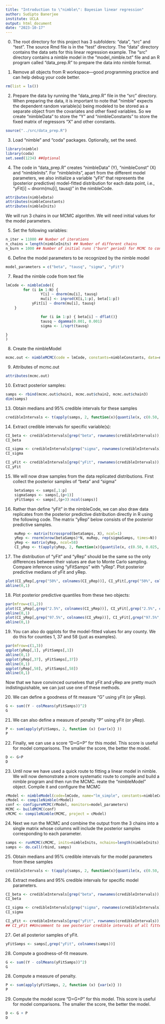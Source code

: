 ```yaml
---
title: "Introduction to \"nimble\": Bayesian linear regression"
author: Sudipto Banerjee
institute: UCLA
output: html_document
date: "2023-10-17"
---
```

0. The root directory for this project has 3 subfolders: "data", "src" and "test". The source Rmd file is in the "test" directory. The "data" directory contains the data sets for this linear regression example. The "src" directory contains a nimble model in the "model_nimble.txt" file and an R program called "data_prep.R" to prepare the data into nimble format.

1. Remove all objects from R workspace---good programming practice and can help debug your code better.
```r
rm(list = ls())
```

2. Prepare the data by running the "data_prep.R" file in the "src" directory. When preparing the data, it is important to note that "nimble" expects the dependent random variable(s) being modeled to be stored as a separate object from the covariates and other fixed variables. So we create "nimbleData" to store the "Y" and "nimbleConstants" to store the fixed matrix of regressors "X" and other constants.    
```r
source("../src/data_prep.R")
```
3. Load "nimble" and "coda" packages. Optionally, set the seed.
```r
library(nimble)
library(coda)
set.seed(1234) ##Optional
```

4. The code in "data_prep.R" creates "nimbleData" (Y), "nimbleConst" (X) and "nimbleInits". For "nimbleInits", apart from the different model parameters, we also initialize a variable "yFit" that represents the (posterior predictive) model-fitted distribution for each data point, i.e., "yFit[i] ~ dnorm(mu[i], tausq)" in the nimbleCode. 
```r
attributes(nimbleData)
attributes(nimbleConstants)
attributes(nimbleInits)
```
We will run 3 chains in our MCMC algorithm. We will need initial values for the model parameters.
   

5. Set the following variables:
```r
n_iter = 11000 ## Number of iterations
n_chains = length(nimbleInits) ## Number of different chains
n_burn = 1000 ## Number of initial runs ("burn" period) for MCMC to converge. 
```

6. Define the model parameters to be recognized by the nimble model
```r
model_parameters = c("beta", "tausq", "sigma", "yFit")
```

7. Read the nimble code from text file
```r
lmCode <- nimbleCode({
        for (i in 1:N) {
                Y[i] ~ dnorm(mu[i], tausq)
                mu[i] <- inprod(X[i,1:p], beta[1:p])
        	yFit[i] ~ dnorm(mu[i], tausq)
	}

                for (i in 1:p) { beta[i] ~ dflat()}
                tausq ~ dgamma(0.001, 0.001)
                sigma <- 1/sqrt(tausq)

}
)   
```

8. Create the nimbleModel
```r
mcmc.out <- nimbleMCMC(code = lmCode, constants=nimbleConstants, data=nimbleData, inits = nimbleInits, nchains=n_chains, niter = n_iter, nburnin=n_burn, monitor=model_parameters)
```


9. Attributes of mcmc.out
```r
attributes(mcmc.out)
```

10. Extract posterior samples:
```r
samps <- rbind(mcmc.out$chain1, mcmc.out$chain2, mcmc.out$chain3)
dim(samps)
```

13. Obtain medians and 95% credible intervals for these samples
```r
credibleIntervals <- t(apply(samps, 2, function(x){quantile(x, c(0.50, 0.025, 0.975))}))
```

14. Extract credible intervals for specific variable(s):
```r
CI_beta <- credibleIntervals[grep("beta", rownames(credibleIntervals)),]
CI_beta

CI_sigma <- credibleIntervals[grep("sigma", rownames(credibleIntervals)),]
CI_sigma

CI_yFit <- credibleIntervals[grep("yFit", rownames(credibleIntervals)),]
CI_yFit
```


15. We will now draw samples from the data replicated distributions. First collect the posterior samples of "beta" and "sigma"
```r
	betaSamps <- samps[,1:p]
	sigmaSamps <- samps[,(p+1)]
	yFitSamps <- samps[,(p+3):ncol(samps)]
```

16. Rather than define "yFit" in the nimbleCode, we can also draw data replicates from the posterior predictive distribution directly in R using the following code. The matrix "yRep" below consists of the posterior predictive samples.    
```r
	muRep <- matrix(tcrossprod(betaSamps, X), ncol=1)
	yRep <- rnorm(nrow(betaSamps)*N, muRep, rep(sigmaSamps, times=N))
	yRep <- matrix(yRep, ncol=58)
	CI_yRep <- t(apply(yRep, 2, function(x){quantile(x, c(0.50, 0.025, 0.975))}))

```

17. The distribution of "yFit" and "yRep" should be the same so the only differences between their values are due to Monte Carlo sampling.  Compare inference using "yFitSamps" with "yRep". Plot posterior predictive medians of yFit and yRep.
```r
plot(CI_yRep[,grep("50%", colnames(CI_yRep))], CI_yFit[,grep("50%", colnames(CI_yFit))], xlab="Posterior medians using yRep", ylab="Posterior medians using yFit")
abline(0,1)
```

18. Plot posterior predictive quantiles from these two objects:
```r
par(mfrow=c(1,2))
plot(CI_yRep[,grep("2.5%", colnames(CI_yRep))], CI_yFit[,grep("2.5%", colnames(CI_yFit))], xlab="Posterior 2.5th quantiles using yRep", ylab="Posterior 2.5th quantiles using yFit")
abline(0,1)
plot(CI_yRep[,grep("97.5%", colnames(CI_yRep))], CI_yFit[,grep("97.5%", colnames(CI_yFit))], xlab="Posterior 97.5th quantiles using yRep", ylab="Posterior 97.5th quantiles using yFit")
abline(0,1)
```

19. You can also do qqplots for the model-fitted values for any county. We do this for counties 1, 37 and 58 (just as examples).
```r
par(mfrow=c(1,3))
qqplot(yRep[,1], yFitSamps[,1])
abline(0,1)
qqplot(yRep[,37], yFitSamps[,37])
abline(0,1)
qqplot(yRep[,58], yFitSamps[,58])
abline(0,1)
```

Now that we have convinced ourselves that yFit and yRep are pretty much indistinguishable, we can just use one of these methods.

20. We can define a goodness of fit measure "G" using yFit (or yRep).
```r
G <- sum((Y - colMeans(yFitSamps))^2)
G
```

21. We can also define a measure of penalty "P" using yFit (or yRep).
```r
P <- sum(apply(yFitSamps, 2, function (x) {var(x)} ))
P
```

22. Finally, we can use a score "D=G+P" for this model. This score is useful for model comparisons. The smaller the score, the better the model.
```r
D <- G+P
D
```

23. Until now we have used a quick route to fitting a linear model in nimble. We will now demonstrate a more systematic route to compile and build a nimble program and then run the MCMC. reate the "nimbleModel" object. Compile it and configure the MCMC
```r
rModel <- nimbleModel(code=lmCode, name="lm_simple", constants=nimbleConstants, data=nimbleData)
cModel <- compileNimble(rModel)
conf <- configureMCMC(rModel, monitors=model_parameters)
MCMC <- buildMCMC(conf)
cMCMC <- compileNimble(MCMC, project = cModel)
```

24. Next we run the MCMC and combine the output from the 3 chains into a single matrix whose columns will include the posterior samples corresponding to each parameter.
```r
samps <- runMCMC(cMCMC, inits=nimbleInits, nchains=length(nimbleInits), niter=n_iter, nburnin = n_burn, samplesAsCodaMCMC = TRUE)
samps <- do.call(rbind, samps)
```

25. Obtain medians and 95% credible intervals for the model parameters from these samples
```r
credibleIntervals <- t(apply(samps, 2, function(x){quantile(x, c(0.50, 0.025, 0.975))}))
```

26. Extract medians and 95% credible intervals for specific model parameters.
```r
CI_beta <- credibleIntervals[grep("beta", rownames(credibleIntervals)),]
CI_beta

CI_sigma <- credibleIntervals[grep("sigma", rownames(credibleIntervals)),]
CI_sigma

CI_yFit <- credibleIntervals[grep("yFit", rownames(credibleIntervals)),]
## CI_yFit ##Uncomment to see posterior credible intervals of all fitted values.
```

27. Get all posterior samples of yFit.
```r
yFitSamps <- samps[,grep("yFit", colnames(samps))]
```

28. Compute a goodness-of-fit measure.
```r
G <- sum((Y - colMeans(yFitSamps))^2)
G
```

28. Compute a measure of penalty.
```r
P <- sum(apply(yFitSamps, 2, function (x) {var(x)} ))
P
```

29. Compute the model score “D=G+P” for this model. This score is useful for model comparisons. The smaller the score, the better the model.
```r
D <- G + P
D
```


